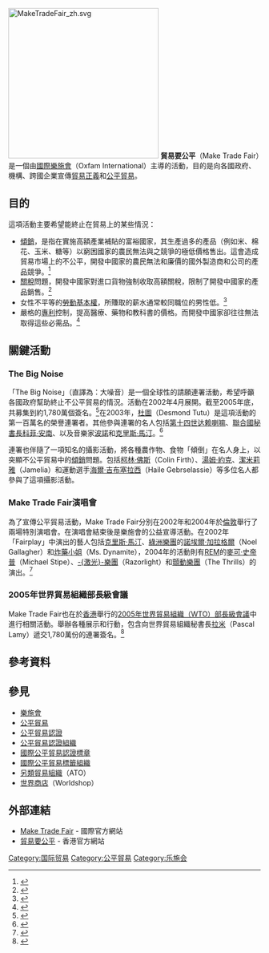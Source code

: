 [[File:MakeTradeFair_zh.svg|300px]]
'''貿易要公平'''（Make Trade Fair）是一個由[[樂施會|國際樂施會]]（Oxfam International）主導的活動，目的是向各國政府、機構、跨國企業宣傳[[貿易正義|貿易正義]]和[[公平貿易|公平貿易]]。

== 目的 ==
這項活動主要希望能終止在貿易上的某些情況：
* [[傾銷|傾銷]]，是指在實施高額產業補貼的富裕國家，其生產過多的產品（例如米、棉花、玉米、糖等）以窮困國家的農民無法與之競爭的極低價格售出。這會造成貿易市場上的不公平，開發中國家的農民無法和廉價的國外製造商和公司的產品競爭。<ref>{{cite web|url=http://www.maketradefair.com/en/index.php?file=issues_dumping.htm#|title=Rigged Rules - Dumping|accessdate=2006年1月29日|deadurl=yes|archiveurl=https://web.archive.org/web/20060209051849/http://www.maketradefair.com/en/index.php?file=issues_dumping.htm|archivedate=2006年2月9日}}</ref>
* [[關稅|關稅]]問題，開發中國家對進口貨物強制收取高額關稅，限制了開發中國家的產品銷售。<ref>{{cite web|url=http://www.maketradefair.com/en/index.php?file=issues_marketaccess.htm|title=Rigged Rules - Market Access|accessdate=2006年1月29日|deadurl=yes|archiveurl=https://web.archive.org/web/20060221040624/http://www.maketradefair.com/en/index.php?file=issues_marketaccess.htm|archivedate=2006年2月21日}}</ref>
* 女性不平等的[[勞動基本權|勞動基本權]]，所賺取的薪水通常較同職位的男性低。<ref>{{cite web|url=http://www.maketradefair.com/en/index.php?file=issues_labour.htm|title=Rigged Rules - Labour Rights|accessdate=2006年1月29日|deadurl=yes|archiveurl=https://web.archive.org/web/20051224162419/http://www.maketradefair.com/en/index.php?file=issues_labour.htm|archivedate=2005年12月24日}}</ref>
* 嚴格的[[專利|專利]]控制，提高醫療、藥物和教科書的價格。而開發中國家卻往往無法取得這些必需品。<ref>{{cite web|url=http://www.maketradefair.com/en/index.php?file=issues_patents.htm|title=Rigged Rules - Patents|accessdate=2006年1月29日|deadurl=yes|archiveurl=https://web.archive.org/web/20060322075359/http://www.maketradefair.com/en/index.php?file=issues_patents.htm|archivedate=2006年3月22日}}</ref>

== 關鍵活動 ==
=== The Big Noise ===

「The Big Noise」（直譯為：大噪音）是一個全球性的請願連署活動，希望呼籲各國政府幫助終止不公平貿易的情況。活動在2002年4月展開。截至2005年底，共募集到約1,780萬個簽名。<ref>{{cite web|url=http://www.oxfam.org/en/programs/campaigns/maketradefair/index.htm|title=Oxfam International  - Make Trade Fair|accessdate=2006年1月29日|deadurl=yes|archiveurl=https://web.archive.org/web/20060104033924/http://www.oxfam.org/en/programs/campaigns/maketradefair/index.htm|archivedate=2006年1月4日}}</ref>在2003年，[[杜圖|杜圖]]（Desmond Tutu）是這項活動的第一百萬名的榮譽連署者。其他參與連署的名人包括[[第十四世达赖喇嘛·丹增嘉措|第十四世达赖喇嘛]]、[[聯合國秘書長|聯合國秘書長]][[科菲·安南|科菲·安南]]、以及音樂家[[波諾|波諾]]和[[克里斯·馬汀|克里斯·馬汀]]。<ref>{{cite web|url=http://www.oxfam.ca/news/MakeTradeFair/ArchbishopTutu.htm|title=Make Trade Fair - Oxfam Global Petition Hits One Million Mark|accessdate=2006年1月29日|archive-url=https://web.archive.org/web/20060103065246/http://www.oxfam.ca/news/MakeTradeFair/ArchbishopTutu.htm|archive-date=2006年1月3日|dead-url=yes}}</ref>

連署也伴隨了一項知名的攝影活動，將各種農作物、食物「傾倒」在名人身上，以突顯不公平貿易中的[[傾銷|傾銷]]問題。包括[[柯林·佛斯|柯林·佛斯]]（Colin Firth）、[[湯姆·約克|湯姆·約克]]、[[潔米莉雅|潔米莉雅]]（Jamelia）和運動選手[[海爾·吉布塞拉西|海爾·吉布塞拉西]]（Haile Gebrselassie）等多位名人都參與了這項攝影活動。

=== Make Trade Fair演唱會 ===
為了宣傳公平貿易活動，Make Trade Fair分別在2002年和2004年於[[倫敦|倫敦]]舉行了兩場特別演唱會。在演唱會結束後是樂施會的公益宣導活動。在2002年「Fairplay」中演出的藝人包括[[克里斯·馬汀|克里斯·馬汀]]、[[綠洲樂團|綠洲樂團]]的[[諾埃爾·加拉格爾|諾埃爾·加拉格爾]]（Noel Gallagher）和[[炸藥小姐|炸藥小姐]]（Ms. Dynamite），2004年的活動則有[[REM|REM]]的[[麥可·史帝普|麥可·史帝普]]（Michael Stipe）、[[激光樂團|-{激光}-樂團]]（Razorlight）和[[顫動樂團|顫動樂團]]（The Thrills）的演出。<ref>{{cite web|url=http://www.oxfam.org.uk/coolplanet/kidsweb/stars/mtf_concert.htm|title=Make Trade Fair Concert 2004|accessdate=2006年1月29日|deadurl=yes|archiveurl=https://web.archive.org/web/20060112013559/http://www.oxfam.org.uk/coolplanet/kidsweb/stars/mtf_concert.htm|archivedate=2006年1月12日}}</ref>

=== 2005年世界貿易組織部長級會議 ===
Make Trade Fair也在於[[香港|香港]]舉行的[[世界貿易組織第六次部長級會議|2005年世界貿易組織（WTO）部長級會議]]中進行相關活動。舉辦各種展示和行動，包含向世界貿易組織秘書長[[拉米|拉米]]（Pascal Lamy）遞交1,780萬份的連署簽名。<ref>{{cite web|url=http://www.maketradefair.com/en/pages/galleries/wto01.htm|title=WTO summit photos|accessdate=2006年2月18日|deadurl=yes|archiveurl=http://arquivo.pt/wayback/20090706203209/http%3A//www.maketradefair.com/en/pages/galleries/wto01.htm|archivedate=2009年7月6日}}</ref>

== 參考資料 ==
{{reflist|2}}

== 參見 ==
* [[樂施會|樂施會]]
* [[公平貿易|公平貿易]]
* [[公平貿易認證|公平貿易認證]]
* [[公平貿易認證組織|公平貿易認證組織]]
* [[國際公平貿易認證標章|國際公平貿易認證標章]]
* [[國際公平貿易標籤組織|國際公平貿易標籤組織]]
* [[另類貿易組織|另類貿易組織]]（ATO）
* [[世界商店|世界商店]]（Worldshop）

== 外部連結 ==
{{commons|Fair trade}}
* [https://web.archive.org/web/20020411103141/http://www.maketradefair.com/ Make Trade Fair] - 國際官方網站
* [https://web.archive.org/web/20090803145912/http://www.maketradefair.org.hk/ 貿易要公平] - 香港官方網站

[[Category:国际贸易|Category:国际贸易]]
[[Category:公平貿易|Category:公平貿易]]
[[Category:乐施会|Category:乐施会]]